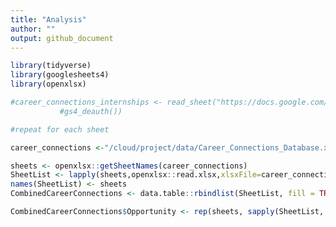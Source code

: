 ```yaml
---
title: "Analysis"
author: ""
output: github_document
---
```

```r
library(tidyverse)
library(googlesheets4)
library(openxlsx)
```

```r
#career_connections_internships <- read_sheet("https://docs.google.com/spreadsheets/d/1_iSvNe37MX_rvaBNmIgu37PffRk5jXE4qdLSiyZ-Q7w/edit#gid=0", sheet = 1,
           #gs4_deauth())

#repeat for each sheet
```

```r

career_connections <-"/cloud/project/data/Career_Connections_Database.xlsx"

sheets <- openxlsx::getSheetNames(career_connections)
SheetList <- lapply(sheets,openxlsx::read.xlsx,xlsxFile=career_connections)
names(SheetList) <- sheets
CombinedCareerConnections <- data.table::rbindlist(SheetList, fill = TRUE)

CombinedCareerConnections$Opportunity <- rep(sheets, sapply(SheetList, nrow))

```

